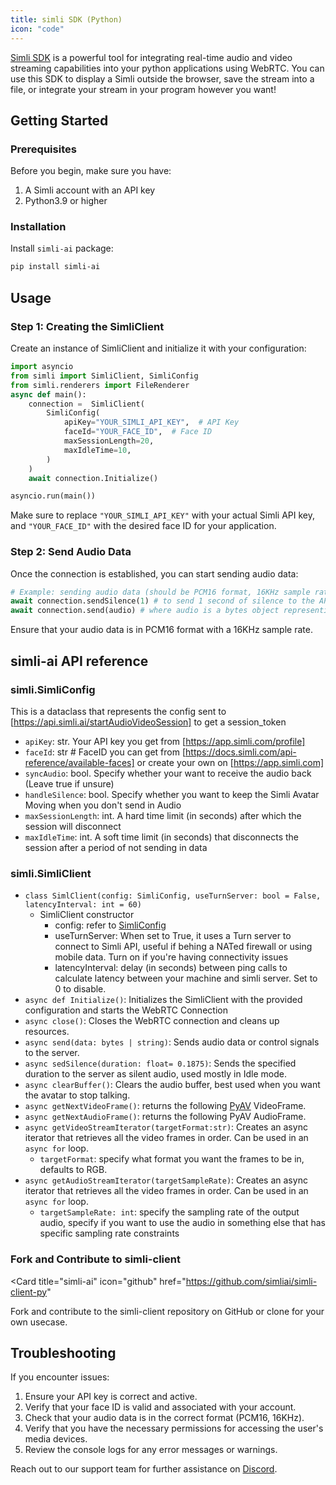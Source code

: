```yaml
---
title: simli SDK (Python)
icon: "code"
---
```


[Simli SDK](httpsL//www.github.com/simliai/simli-client-py) is a powerful tool for integrating real-time audio and video streaming capabilities into your python applications using WebRTC. You can use this SDK to display a Simli outside the browser, save the stream into a file, or integrate your stream in your program however you want!

## Getting Started

### Prerequisites

Before you begin, make sure you have:

1. A Simli account with an API key
2. Python3.9 or higher

### Installation

Install `simli-ai` package:

```bash
pip install simli-ai
```

## Usage

### Step 1: Creating the SimliClient

Create an instance of SimliClient and initialize it with your configuration:

```python
import asyncio
from simli import SimliClient, SimliConfig
from simli.renderers import FileRenderer
async def main():
    connection =  SimliClient(
        SimliConfig(
            apiKey="YOUR_SIMLI_API_KEY",  # API Key
            faceId="YOUR_FACE_ID",  # Face ID
            maxSessionLength=20,
            maxIdleTime=10,
        )
    )
    await connection.Initialize()

asyncio.run(main())
```

Make sure to replace `"YOUR_SIMLI_API_KEY"` with your actual Simli API key, and `"YOUR_FACE_ID"` with the desired face ID for your application.

### Step 2: Send Audio Data

Once the connection is established, you can start sending audio data:

```python
# Example: sending audio data (should be PCM16 format, 16KHz sample rate)
await connection.sendSilence(1) # to send 1 second of silence to the API
await connection.send(audio) # where audio is a bytes object representing the raw audio data
```

Ensure that your audio data is in PCM16 format with a 16KHz sample rate.

## simli-ai API reference

### simli.SimliConfig

This is a dataclass that represents the config sent to [https://api.simli.ai/startAudioVideoSession] to get a session_token

- `apiKey`: str. Your API key you get from [https://app.simli.com/profile]
- `faceId`: str # FaceID you can get from [https://docs.simli.com/api-reference/available-faces] or create your own on [https://app.simli.com]
- `syncAudio`: bool. Specify whether your want to receive the audio back (Leave true if unsure)
- `handleSilence`: bool. Specify whether you want to keep the Simli Avatar Moving when you don't send in Audio
- `maxSessionLength`: int. A hard time limit (in seconds) after which the session will disconnect
- `maxIdleTime`: int. A soft time limit (in seconds) that disconnects the session after a period of not sending in data

### simli.SimliClient

- `class SimlClient(config: SimliConfig, useTurnServer: bool = False, latencyInterval: int = 60)`
  - SimliClient constructor
    - config: refer to [SimliConfig](#simli-simliconfig)
    - useTurnServer: When set to True, it uses a Turn server to connect to Simli API, useful if behing a NATed firewall or using mobile data. Turn on if you're having connectivity issues
    - latencyInterval: delay (in seconds) between ping calls to calculate latency between your machine and simli server. Set to 0 to disable.
- `async def Initialize()`: Initializes the SimliClient with the provided configuration and starts the WebRTC Connection
- `async close()`: Closes the WebRTC connection and cleans up resources.
- `async send(data: bytes | string)`: Sends audio data or control signals to the server.
- `async sedSilence(duration: float= 0.1875)`: Sends the specified duration to the server as silent audio, used mostly in Idle mode.
- `async clearBuffer()`: Clears the audio buffer, best used when you want the avatar to stop talking.
- `async getNextVideoFrame()`: returns the following [PyAV](https://pyav.basswood-io.com/docs/stable/) VideoFrame.
- `async getNextAudioFrame()`: returns the following PyAV AudioFrame.
- `async getVideoStreamIterator(targetFormat:str)`: Creates an async iterator that retrieves all the video frames in order. Can be used in an `async for` loop.
  - `targetFormat`: specify what format you want the frames to be in, defaults to RGB.
- `async getAudioStreamIterator(targetSampleRate)`: Creates an async iterator that retrieves all the video frames in order. Can be used in an `async for` loop.
  - `targetSampleRate: int`: specify the sampling rate of the output audio, specify if you want to use the audio in something else that has specific sampling rate constraints

### Fork and Contribute to simli-client

<Card
  title="simli-ai"
  icon="github"
  href="https://github.com/simliai/simli-client-py"
>
  Fork and contribute to the simli-client repository on GitHub or clone for your
  own usecase.
</Card>

## Troubleshooting

If you encounter issues:

1. Ensure your API key is correct and active.
2. Verify that your face ID is valid and associated with your account.
3. Check that your audio data is in the correct format (PCM16, 16KHz).
4. Verify that you have the necessary permissions for accessing the user's media devices.
5. Review the console logs for any error messages or warnings.

Reach out to our support team for further assistance on [Discord](https://discord.gg/yQx49zNF4d).
